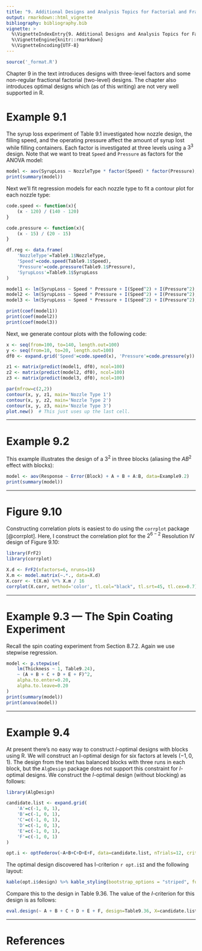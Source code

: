 ```yaml
---
title: "9. Additional Designs and Analysis Topics for Factorial and Fractional Factorial Designs"
output: rmarkdown::html_vignette
bibliography: bibliography.bib
vignette: >
  %\VignetteIndexEntry{9. Additional Designs and Analysis Topics for Factorial and Fractional Factorial Designs}
  %\VignetteEngine{knitr::rmarkdown}
  %\VignetteEncoding{UTF-8}
---
```


```r
source('_format.R')
```

Chapter 9 in the text introduces designs with three-level factors and some non-regular fractional factorial (two-level) designs.  The chapter also introduces optimal designs which (as of this writing) are not very well supported in R.  

# Example 9.1

The syrup loss experiment of Table 9.1 investigated how nozzle design, the filling speed, and the operating pressure affect the amount of syrup lost while filling containers.  Each factor is investigated at three levels using a $3^3$ design.  Note that we want to treat `Speed` and `Pressure` as factors for the ANOVA model:
```r
model <- aov(SyrupLoss ~ NozzleType * factor(Speed) * factor(Pressure), data=Table9.1)
print(summary(model))
```

\noindent Next we'll fit regression models for each nozzle type to fit a contour plot for each nozzle type:
```r
code.speed <- function(x){
	(x - 120) / (140 - 120)
}

code.pressure <- function(x){
	(x - 15) / (20 - 15)
}

df.reg <- data.frame(
	'NozzleType'=Table9.1$NozzleType,
	'Speed'=code.speed(Table9.1$Speed),
	'Pressure'=code.pressure(Table9.1$Pressure),
	'SyrupLoss'=Table9.1$SyrupLoss
)

model1 <- lm(SyrupLoss ~ Speed * Pressure + I(Speed^2) + I(Pressure^2), data=df.reg[df.reg$NozzleType == 1,])
model2 <- lm(SyrupLoss ~ Speed * Pressure + I(Speed^2) + I(Pressure^2), data=df.reg[df.reg$NozzleType == 2,])
model3 <- lm(SyrupLoss ~ Speed * Pressure + I(Speed^2) + I(Pressure^2), data=df.reg[df.reg$NozzleType == 3,])

print(coef(model1))
print(coef(model2))
print(coef(model3))
```

\noindent Next, we generate contour plots with the following code:
```r
x <- seq(from=100, to=140, length.out=100)
y <- seq(from=10, to=20, length.out=100)
df0 <- expand.grid('Speed'=code.speed(x), 'Pressure'=code.pressure(y))

z1 <- matrix(predict(model1, df0), ncol=100)
z2 <- matrix(predict(model2, df0), ncol=100)
z3 <- matrix(predict(model3, df0), ncol=100)

par(mfrow=c(2,2))
contour(x, y, z1, main='Nozzle Type 1')
contour(x, y, z2, main='Nozzle Type 2')
contour(x, y, z3, main='Nozzle Type 3')
plot.new()  # This just uses up the last cell.
```



-------------

# Example 9.2

This example illustrates the design of a $3^2$ in three blocks (aliasing the $AB^2$ effect with blocks):
```r
model <- aov(Response ~ Error(Block) + A + B + A:B, data=Example9.2)
print(summary(model))
```

-------------

# Figure 9.10

Constructing correlation plots is easiest to do using the `corrplot` package [@corrplot].  Here, I construct the correlation plot for the $2^{6-2}$ Resolution IV design of Figure 9.10:
```r
library(FrF2)
library(corrplot)

X.d <- FrF2(nfactors=6, nruns=16)
X.m <- model.matrix(~.*., data=X.d)
X.corr <- t(X.m) %*% X.m / 16
corrplot(X.corr, method='color', tl.col="black", tl.srt=45, tl.cex=0.7)
```

-------------

# Example 9.3 --- The Spin Coating Experiment

Recall the spin coating experiment from Section 8.7.2.  Again we use stepwise regression.
```r
model <- p.stepwise(
	lm(Thickness ~ 1, Table9.24),
	~ (A + B + C + D + E + F)^2,
	alpha.to.enter=0.20,
	alpha.to.leave=0.20
)
print(summary(model))
print(anova(model))
```



-------------



# Example 9.4


At present there's no easy way to construct $I$-optimal designs with blocks using R.  We will construct an I-optimal design for six factors at levels $(-1, 0, 1)$. The design from the text has balanced blocks with three runs in each block, but the `AlgDesign` package does not support this constraint for $I$-optimal designs.  We construct the $I$-optimal design (without blocking) as follows:

```r
library(AlgDesign)

candidate.list <- expand.grid(
	'A'=c(-1, 0, 1),
	'B'=c(-1, 0, 1),
	'C'=c(-1, 0, 1),
	'D'=c(-1, 0, 1),
	'E'=c(-1, 0, 1),
	'F'=c(-1, 0, 1)
)

opt.i <- optFederov(~A+B+C+D+E+F, data=candidate.list, nTrials=12, criterion='I', approximate=FALSE, nRepeats=1000)
```

\noindent The optimal design discovered has I-criterion `r opt.i$I` and the following layout:

```r
kable(opt.i$design) %>% kable_styling(bootstrap_options = "striped", full_width = F)
```

\noindent Compare this to the design in Table 9.36. The value of the $I$-criterion for this design is as follows:

```r
eval.design(~ A + B + C + D + E + F, design=Table9.36, X=candidate.list)$I
```


--------------------

# References




